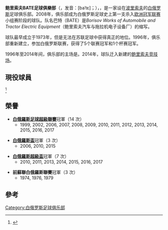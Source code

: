 {{for|本文指一个足球俱乐部，欲了解著名巴哈伊信徒巴迪|巴迪 (巴哈伊)}}
{{NoteTA
|G1=football
|G2=uefa
|1=zh-cn:BATE;zh-tw:BATE;zh-hk:巴迪;
}}
{{Football club infobox
| clubname   = 巴迪
| image      = [[檔案:貝特足球俱樂部logo.gif|180px]]
| fullname   = 鲍里索夫БАТЭ足球俱乐部
| nickname   = 
| founded    = 1996年
| ground     = [[白俄罗斯|白俄罗斯]][[鲍里索夫|鲍里索夫]]<br />[[鲍里索夫竞技场|鲍里索夫竞技场]]
| capacity   = 13,126
| chairman   = 阿纳托利.卡普斯基
| manager    = [[奧列格.杜卢布|奧列格.杜卢布]]
| league     = [[白俄羅斯足球超級聯賽|白俄羅斯足球超級聯賽]]
| season     = 2020
| position   = 白俄超，第 2 位
| pattern_la1=_bate17a
| pattern_b1=_bate17a
| pattern_ra1=_bate17a
| pattern_sh1=_bate17a
| pattern_so1 =_3_stripes_yellow
| leftarm1=0000FF
| body1=0000FF
| rightarm1=0000FF
| shorts1     = 0000FF
| socks1=0000FF

| pattern_la2=_bate17h
| pattern_b2=_bate17h
| pattern_ra2=_bate17h
| pattern_sh2=_bate17h
| pattern_so2 =_3_stripes_blue
| leftarm2=faca11
| body2=faca11
| rightarm2=faca11
| shorts2=faca11
| socks2=faca11

| pattern_la3= _bate17r
| pattern_b3= _bate17r
| pattern_ra3= _bate17r
| pattern_sh3 = _bate17r
| pattern_so3 = _3_stripes_yellow
| leftarm3=FFFFFF
| body3=FFFFFF
| rightarm3=FFFFFF
| shorts3     = FFFFFF
| socks3 = FFFFFF
| website = http://www.fcbate.by/en
}}
'''鲍里索夫BATE足球俱樂部'''（{{lang-be|ФК БАТЭ Барысаў}}，发音：[baˈtɛ]；{{lang-ru|link=no|ФК БАТЭ Борисов}}），{{cn|也称'''波里索夫贝特'''}}，是一家设在[[鲍里索夫|波里索夫]]的[[白俄罗斯|白俄罗斯]]足球俱乐部。2008年，俱乐部成为白俄罗斯足球史上第一支杀入[[欧洲冠军联赛|欧洲冠军联赛]]小组赛阶段的球队。队名巴特（BATE）是''Borisov Works of Automobile and Tractor Electric Equipment''（鲍里索夫汽车与拖拉机电子设备厂）的缩写。

球队最早成立于1973年，但是无法在苏联足球中获得真正的地位。1996年，俱乐部重新建立，参加白俄罗斯联赛，获得了5个联赛冠军和1个杯赛冠军。

1996年至2014年间，俱乐部的主场是{{le|城市体育场 (鲍里索夫)|Horodskiy Stadium|城市体育场}}。2014年，球队迁入新建的[[鲍里索夫竞技场|鲍里索夫竞技场]]。

== 現役球員 ==
{{updated|July 2017}} <ref>{{cite web|url=http://fcbate.by/ru/team/first-team|title=Основной состав » Команда » Официальный сайт » ФК БАТЭ|author=|date=|work=fcbate.by|accessdate=8 February 2017}}</ref>

{{Fs start}}
{{Fs player|no=3|name=[[Vital_Hayduchyk|Vital Hayduchyk]]|nat=BLR|pos=DF}}
{{Fs player|no=4|name=[[Kaspars_Dubra|Kaspars Dubra]]|nat=LAT|pos=DF}}
{{Fs player|no=5|name=[[Yevgeniy_Yablonskiy|Yevgeniy Yablonskiy]]|nat=BLR|pos=MF}}
{{Fs player|no=6|name=[[尤里卡·布爾雅特|尤里卡·布爾雅特]]|nat=CRO|pos=DF}}
{{Fs player|no=7|name=[[Yevgeniy_Berezkin|Yevgeniy Berezkin]]|nat=BLR|pos=MF}}
{{Fs player|no=8|name=[[Alyaksandr_Valadzko|Alyaksandr Valadzko]]|nat=BLR|pos=MF}}
{{Fs player|no=9|name=[[Anes_Rušević|Anes Rušević]]|nat=SER|pos=FW}}
{{Fs player|no=10|name=[[Mirko_Ivanić|Mirko Ivanić]]|nat=MNE|pos=MF}}
{{Fs player|no=13|name=[[Mikalay_Signevich|Mikalay Signevich]]|nat=BLR|pos=FW}}
{{Fs player|no=14|name=[[Artur_Pikk|Artur Pikk]]|nat=EST|pos=DF}}
{{Fs player|no=15|name=[[Maksim_Zhavnerchik|Maksim Zhavnerchik]]|nat=BLR|pos=DF}}
{{Fs player|no=16|name=[[Syarhey_Vyeramko|Syarhey Vyeramko]]|nat=BLR|pos=GK}}
{{Fs player|no=17|name=[[Alyaksey_Ryas|Alyaksey Ryas]]|nat=BLR|pos=MF}}
{{Fs player|no=19|name=[[Nemanja_Milunović|Nemanja Milunović]]|nat=SER|pos=DF}}
{{Fs player|no=20|name=[[Vitali_Rodionov|Vitali Rodionov]]|nat=BLR|pos=FW}}
{{Fs player|no=21|name=[[Stanislaw_Drahun|Stanislaw Drahun]]|nat=BLR|pos=MF}}
{{Fs mid}}
{{Fs player|no=22|name=[[Ihar_Stasevich|Ihar Stasevich]]|nat=BLR|pos=MF}}
{{Fs player|no=24|name=[[Jasse_Tuominen|Jasse Tuominen]]|nat=FIN|pos=FW}}
{{Fs player|no=25|name=[[Dzmitry_Baha|Dzmitry Baha]]|nat=BLR|pos=MF}}
{{Fs player|no=33|name=[[Dzyanis_Palyakow|Dzyanis Palyakow]]|nat=BLR|pos=DF}}
{{Fs player|no=34|name=[[Artem_Shkurdyuk|Artem Shkurdyuk]]|nat=BLR|pos=DF}}
{{Fs player|no=35|name=[[Anton_Chichkan|Anton Chichkan]]|nat=BLR|pos=GK}}
{{Fs player|no=42|name=[[Maksim_Valadzko|Maksim Valadzko]]|nat=BLR|pos=DF}}
{{Fs player|no=43|name=[[Nikita_Filippovich|Nikita Filippovich]]|nat=BLR|pos=MF}}
{{Fs player|no=44|name=[[Vladislav_Malkevich_(footballer)|Vladislav Malkevich]]|nat=BLR|pos=DF}}
{{Fs player|no=45|name=[[Vladislav_Mukhamedov|Vladislav Mukhamedov]]|nat=BLR|pos=FW}}
{{Fs player|no=46|name=[[Aleksey_Khanevich|Aleksey Khanevich]]|nat=BLR|pos=MF}}
{{Fs player|no=48|name=[[Denis_Scherbitskiy|Denis Scherbitskiy]]|nat=BLR|pos=GK}}
{{Fs player|no=62|name=[[Mikhail_Gordeichuk|Mikhail Gordeichuk]]|nat=BLR|pos=MF}}
{{Fs player|no=77|name=[[Yury_Kendysh|Yury Kendysh]]|nat=BLR|pos=MF}}
{{Fs player|no=80|name=[[Valerian_Gvilia|Valerian Gvilia]]|nat=GEO|pos=MF}}
{{Fs end}}

== 榮譽 ==
* '''[[白俄羅斯足球超級聯賽|白俄羅斯足球超級聯賽]]'''冠軍（14 次）
** 1999, 2002, 2006, 2007, 2008, 2009, 2010, 2011, 2012, 2013, 2014, 2015, 2016, 2017

* '''[[白俄羅斯盃|白俄羅斯盃]]'''冠軍（3 次）
** 2006, 2010, 2015

* '''[[白俄羅斯超級盃|白俄羅斯超級盃]]'''冠軍（7 次）
** 2010, 2011, 2013, 2014, 2015, 2016, 2017

* '''前蘇聯白俄羅斯聯賽'''冠軍（3 次）
** 1974, 1976, 1979

== 參考 ==
{{reflist|2}}

[[Category:白俄罗斯足球俱乐部|Category:白俄罗斯足球俱乐部]]